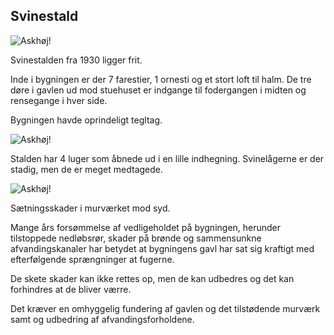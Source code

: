 ## Svinestald

![Askhøj!](/images/svinestald/svinestald.jpeg)

Svinestalden fra 1930 ligger frit.

Inde i bygningen er der 7 farestier, 1 ornesti og et stort loft til halm. De tre døre i gavlen ud mod stuehuset er indgange til fodergangen i midten og rensegange i hver side.

Bygningen havde oprindeligt tegltag.

![Askhøj!](/images/svinestald/svinlaage.jpeg)

Stalden har 4 luger som åbnede ud i en lille indhegning. Svinelågerne er der stadig, men de er meget medtagede.

![Askhøj!](/images/svinestald/svinsaetn2.jpeg)

Sætningsskader i murværket mod syd.

Mange års forsømmelse af vedligeholdet på bygningen, herunder tilstoppede nedløbsrør, skader på brønde og sammensunkne afvandingskanaler har betydet at bygningens gavl har sat sig kraftigt med efterfølgende sprængninger at fugerne.

De skete skader kan ikke rettes op, men de kan udbedres og det kan forhindres at de bliver værre.

Det kræver en omhyggelig fundering af gavlen og det tilstødende murværk samt og udbedring af afvandingsforholdene.